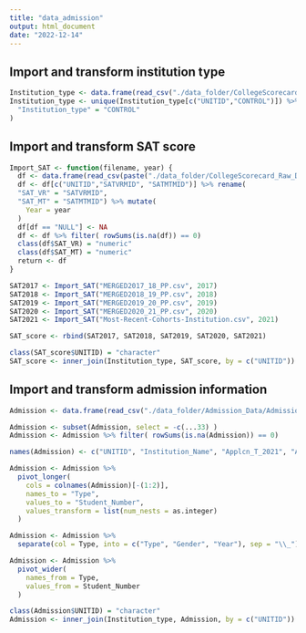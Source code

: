 ```yaml
---
title: "data_admission"
output: html_document
date: "2022-12-14"
---
```


## Import and transform institution type
```r
Institution_type <- data.frame(read_csv("./data_folder/CollegeScorecard_Raw_Data/Most-Recent-Cohorts-Field-of-Study.csv", show_col_types = FALSE))
Institution_type <- unique(Institution_type[c("UNITID","CONTROL")]) %>% rename(
  "Institution_type" = "CONTROL"
)
```


## Import and transform SAT score
```r
Import_SAT <- function(filename, year) {
  df <- data.frame(read_csv(paste("./data_folder/CollegeScorecard_Raw_Data/", filename, sep=""), show_col_types = FALSE))
  df <- df[c("UNITID","SATVRMID", "SATMTMID")] %>% rename(
  "SAT_VR" = "SATVRMID",
  "SAT_MT" = "SATMTMID") %>% mutate(
    Year = year
  ) 
  df[df == "NULL"] <- NA
  df <- df %>% filter( rowSums(is.na(df)) == 0)
  class(df$SAT_VR) = "numeric"
  class(df$SAT_MT) = "numeric"
  return <- df
}

SAT2017 <- Import_SAT("MERGED2017_18_PP.csv", 2017)
SAT2018 <- Import_SAT("MERGED2018_19_PP.csv", 2018)
SAT2019 <- Import_SAT("MERGED2019_20_PP.csv", 2019)
SAT2020 <- Import_SAT("MERGED2020_21_PP.csv", 2020)
SAT2021 <- Import_SAT("Most-Recent-Cohorts-Institution.csv", 2021)

SAT_score <- rbind(SAT2017, SAT2018, SAT2019, SAT2020, SAT2021)

class(SAT_score$UNITID) = "character"
SAT_score <- inner_join(Institution_type, SAT_score, by = c("UNITID"))
```


## Import and transform admission information
```r
Admission <- data.frame(read_csv("./data_folder/Admission_Data/Admission_2017-2021.csv", show_col_types = FALSE))

Admission <- subset(Admission, select = -c(...33) )
Admission <- Admission %>% filter( rowSums(is.na(Admission)) == 0)

names(Admission) <- c("UNITID", "Institution_Name", "Applcn_T_2021", "Applcn_M_2021", "Applcn_W_2021", "Admssn_T_2021", "Admssn_M_2021", "Admssn_W_2021", "Applcn_T_2020", "Applcn_M_2020", "Applcn_W_2020", "Admssn_T_2020", "Admssn_M_2020", "Admssn_W_2020", "Applcn_T_2019", "Applcn_M_2019", "Applcn_W_2019", "Admssn_T_2019", "Admssn_M_2019", "Admssn_W_2019", "Applcn_T_2018", "Applcn_M_2018", "Applcn_W_2018", "Admssn_T_2018", "Admssn_M_2018", "Admssn_W_2018", "Applcn_T_2017", "Applcn_M_2017", "Applcn_W_2017", "Admssn_T_2017", "Admssn_M_2017", "Admssn_W_2017")

Admission <- Admission %>% 
  pivot_longer(
    cols = colnames(Admission)[-(1:2)], 
    names_to = "Type", 
    values_to = "Student_Number",
    values_transform = list(num_nests = as.integer)
  )

Admission <- Admission %>%
  separate(col = Type, into = c("Type", "Gender", "Year"), sep = "\\_")

Admission <- Admission %>% 
  pivot_wider(
    names_from = Type, 
    values_from = Student_Number
  )

class(Admission$UNITID) = "character"
Admission <- inner_join(Institution_type, Admission, by = c("UNITID"))

```